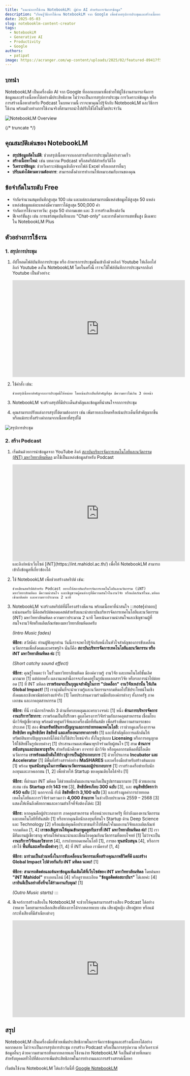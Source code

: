 ```yaml
---
title: "แนะนำการใช้งาน NotebookLM: ผู้ช่วย AI สำหรับการจัดการข้อมูล"
description: "เรียนรู้วิธีการใช้งาน NotebookLM จาก Google เพื่อช่วยสรุปการประชุมและสร้างเนื้อหาสำหรับ Podcast พร้อมตัวอย่างการใช้งานจริง"
date: 2025-05-03
slug: notebooklm-content-creator
tags:
  - NotebookLM
  - Generative AI
  - Productivity
  - Google
authors:
  - patipat
image: https://acranger.com/wp-content/uploads/2025/02/featured-89417f5b-3004-405d-b7a5-ea7da8202f75-678x381.jpeg
---
```


## บทนำ

NotebookLM เป็นเครื่องมือ AI จาก Google ที่ออกแบบมาเพื่อช่วยให้ผู้ใช้งานสามารถจัดการข้อมูลและสร้างเนื้อหาได้อย่างมีประสิทธิภาพ ไม่ว่าจะเป็นการสรุปการประชุม การวิเคราะห์ข้อมูล หรือการสร้างเนื้อหาสำหรับ Podcast ในบทความนี้ เราจะพาคุณไปรู้จักกับ NotebookLM และวิธีการใช้งาน พร้อมตัวอย่างการใช้งานจริงที่สามารถนำไปปรับใช้ได้ในชีวิตประจำวัน

![NotebookLM Overview](https://acranger.com/wp-content/uploads/2025/02/featured-89417f5b-3004-405d-b7a5-ea7da8202f75-678x381.jpeg)

{/* truncate */}
## คุณสมบัติเด่นของ NotebookLM

- **สรุปข้อมูลอัตโนมัติ**: ช่วยสรุปเนื้อหาจากเอกสารหรือการประชุมได้อย่างรวดเร็ว
- **สร้างเนื้อหาใหม่**: เช่น บทความ Podcast หรือสคริปต์สำหรับวิดีโอ
- **วิเคราะห์ข้อมูล**: ช่วยวิเคราะห์ข้อมูลเชิงลึกจากไฟล์ Excel หรือเอกสารอื่นๆ
- **ปรับแต่งได้ตามความต้องการ**: สามารถตั้งค่าการทำงานให้เหมาะสมกับงานของคุณ

## ข้อจำกัดในระดับ Free

- จำกัดจำนวนสมุดบันทึกสูงสุด 100 เล่ม และแต่ละเล่มสามารถมีแหล่งข้อมูลได้สูงสุด 50 แหล่ง
- แหล่งข้อมูลแต่ละแหล่งมีความยาวได้สูงสุด 500,000 คำ
- จำกัดการใช้งานรายวัน: สูงสุด 50 คำถามแชท และ 3 การสร้างเสียงต่อวัน
- ฟีเจอร์ขั้นสูง เช่น การแชร์สมุดบันทึกแบบ "Chat-only" และการตั้งค่าการแชทขั้นสูง มีเฉพาะใน NotebookLM Plus

## ตัวอย่างการใช้งาน

### 1. สรุปการประชุม

1. อัปโหลดไฟล์บันทึกการประชุม หรือ ถ้าหารการประชุมนั้นเข้าถึงด้วยลิงก์ Youtube ให้เลือกใส่ ลิงก์ Youtube ลงใน NotebookLM โดยในครั้งนี้ เราจะใช้ไฟล์บันทึกการประชุมจากลิงก์ Youtube เป็นตัวอย่าง:
   <iframe width="560" height="315" src="https://www.youtube.com/embed/kXR481sHi8Q" title="YouTube video player" frameborder="0" allow="accelerometer; autoplay; clipboard-write; encrypted-media; gyroscope; picture-in-picture; web-share" allowfullscreen></iframe>

2. ใช้คำสั่ง เช่น:
   ```text
   ช่วยสรุปเนื้อหาสำคัญจากการประชุมนี้ให้หน่อย โดยเน้นประเด็นที่สำคัญที่สุด มีความยาวไม่เกิน 3 ย่อหน้า
   ```
3. NotebookLM จะสร้างสรุปที่มีประเด็นสำคัญและข้อมูลที่น่าสนใจจากการประชุม
4. คุณสามารถปรับแต่งการสรุปได้ตามต้องการ เช่น เพิ่มรายละเอียดหรือเน้นประเด็นที่สำคัญมากขึ้น หรือแม้กระทั่งสร้างคำถามจากเนื้อหาที่สรุปได้

![สรุปการประชุม](./genai/notebooklm_summary.jpg)
 

### 2. สร้าง Podcast

1. เริ่มต้นด้วยการนำข้อมูลจาก YouTube ลิงก์ [สถาบันบริหารจัดการเทคโนโลยีและนวัตกรรม (iNT) มหาวิทยาลัยมหิดล](https://www.youtube.com/watch?v=HYqEZk-pLYw) มาใช้เป็นแหล่งข้อมูลสำหรับ Podcast
   <iframe width="560" height="315" src="https://www.youtube.com/embed/HYqEZk-pLYw" title="YouTube video player" frameborder="0" allow="accelerometer; autoplay; clipboard-write; encrypted-media; gyroscope; picture-in-picture; web-share" allowfullscreen></iframe>
   และลิงก์หน้าเว็บไซต์ [iNT](https://int.mahidol.ac.th/) เพื่อให้ NotebookLM สามารถเข้าถึงข้อมูลที่เกี่ยวข้องได้
2. ใช้ NotebookLM เพื่อช่วยสร้างสคริปต์ เช่น:
   ```text
   ช่วยเขียนสคริปต์สำหรับ Podcast อยากให้สถาบันบริหารจัดการเทคโนโลยีและนวัตกรรม (iNT) มหาวิทยาลัยมหิดล มีความน่าสนใจ และเชิญชวนผู้คนต่างๆที่มีความสนใจในงานวิจัย หรือผลิตภัณฑ์ในม.มหิดล เข้ามาติดต่อ และความยาวประมาณ 2 นาที
   ```
3. NotebookLM จะสร้างสคริปต์ที่มีโครงสร้างชัดเจน พร้อมเนื้อหาที่น่าสนใจ
   :::note[คำตอบ]
   แน่นอนครับ นี่คือสคริปต์พอดแคสต์สำหรับแนะนำสถาบันบริหารจัดการเทคโนโลยีและนวัตกรรม (iNT) มหาวิทยาลัยมหิดล ความยาวประมาณ 2 นาที โดยเน้นความน่าสนใจและเชิญชวนผู้ที่สนใจงานวิจัยหรือผลิตภัณฑ์ของมหาวิทยาลัยมหิดลครับ
   
   *(Intro Music fades)*

   **พิธีกร:** สวัสดีค่ะ ท่านผู้ฟังทุกท่าน วันนี้เราจะพาไปรู้จักกับหนึ่งในหัวใจสำคัญของการขับเคลื่อนนวัตกรรมเพื่อสังคมและเศรษฐกิจ นั่นก็คือ **สถาบันบริหารจัดการเทคโนโลยีและนวัตกรรม หรือ iNT มหาวิทยาลัยมหิดล ค่ะ** [1]

   *(Short catchy sound effect)*

   **พิธีกร:** คุณรู้ไหมคะว่า ในรั้วมหาวิทยาลัยมหิดล มีองค์ความรู้ งานวิจัย และเทคโนโลยีชั้นเลิศมากมาย [1] แต่บ่อยครั้ง ผลงานเหล่านี้อาจจะยังคงอยู่ในรูปแบบเอกสารวิจัย หรือรอการนำไปต่อยอด [1] ที่ iNT มหิดล **เราพร้อมจะเป็นกุญแจสำคัญในการ "ปลดล็อก" งานวิจัยเหล่านั้น ให้เกิด Global Impact!** [1] เรามุ่งมั่นที่จะนำความรู้และนวัตกรรมจากมหิดลไปใช้ประโยชน์ในเชิงสังคมและเชิงพาณิชย์อย่างแท้จริง [1] โดยประสานความร่วมมือกับองค์กรต่างๆ ทั้งภาครัฐ ภาคเอกชน และภาคอุตสาหกรรม [1]

   **พิธีกร:** ที่นี่ เรามีภารกิจหลัก 3 ด้านที่ครอบคลุมและครบวงจรค่ะ [1]
   หนึ่ง **ด้านการบริหารจัดการงานบริการวิชาการ:** เราพร้อมเป็นที่ปรึกษา ดูแลโครงการวิจัยร่วมกับภาคอุตสาหกรรม เชื่อมโยงนักวิจัยผู้เชี่ยวชาญ พร้อมด้วยศูนย์วิจัยและเครื่องมือที่ทันสมัย เพื่อสร้างขีดความสามารถของประเทศ [1]
   สอง **ด้านทรัพย์สินทางปัญญาและการถ่ายทอดเทคโนโลยี:** เราช่วยดูแลเรื่องการจด **สิทธิบัตร อนุสิทธิบัตร ลิขสิทธิ์ และเครื่องหมายทางการค้า** [1] และที่สำคัญคือการผลักดันให้ทรัพย์สินทางปัญญาเหล่านี้ได้นำไปใช้ประโยชน์จริง ทั้งในรูปแบบ **Licensing** หรือการอนุญาตให้ใช้สิทธิ์ในรูปแบบต่างๆ [1] ประสานงานและพัฒนาธุรกิจร่วมกับผู้สนใจ [1]
   สาม **ด้านการสนับสนุนและบ่มเพาะธุรกิจ:** สำหรับนักศึกษา อาจารย์ นักวิจัย หรือบุคลากรมหิดลที่มีไอเดียนวัตกรรม **เราพร้อมผลักดันให้ก้าวสู่การเป็นผู้ประกอบการ** [1] ด้วยโปรแกรม **Incubator และ Accelerator** [1] มีพื้นที่สร้างสรรค์อย่าง **MaSHARES** และเครื่องมือสำหรับสร้างต้นแบบ [1] พร้อม **ทุนสนับสนุนในการพัฒนานวัตกรรมและผู้ประกอบการ** [1] เราสร้างเครือข่ายกับนักลงทุนและภาคเอกชน [1, 2] เพื่อช่วยให้ Startup ของคุณเติบโตได้จริง [1]

   **พิธีกร:** ที่ผ่านมา iNT มหิดล ได้ช่วยผลักดันผลงานจนเกิดเป็นรูปธรรมมากมาย [1] ด้วยผลงานสะสม เช่น **Startup กว่า 143 ราย** [3], **สิทธิบัตรเกือบ 300 ฉบับ** [3], และ **อนุสิทธิบัตรกว่า 450 ฉบับ** [3] นอกจากนี้ ยังมี **ลิขสิทธิ์กว่า 3,100 ฉบับ** [3] และสร้างมูลค่าการถ่ายทอดเทคโนโลยีและการวิจัยร่วมรวมกว่า **4,000 ล้านบาท** ในช่วงปีงบประมาณ 2559 – 2568 [3] แสดงให้เห็นถึงศักยภาพและความสำเร็จที่จับต้องได้ค่ะ [3]

   **พิธีกร:** หากคุณคือผู้ประกอบการ ภาคอุตสาหกรรม หรือหน่วยงานภาครัฐ ที่กำลังมองหานวัตกรรมและเทคโนโลยีที่ทันสมัย [1] หรือหากคุณคือนักลงทุนที่สนใจ Startup ด้าน Deep Science และ Technology [2] หรือแม้แต่คุณคือประชาชนทั่วไปที่สนใจในผลงานวิจัยและผลิตภัณฑ์จากมหิดล [1, 4] **เราขอเชิญชวนให้คุณเข้ามาพูดคุยกับเราที่ iNT มหาวิทยาลัยมหิดล ค่ะ!** [1] เรามีทีมงานผู้เชี่ยวชาญ พร้อมให้คำแนะนำและเชื่อมโยงคุณกับนวัตกรรมที่ตอบโจทย์ [1] ไม่ว่าจะเป็น **งานบริการวิจัยและวิชาการ** [4], การถ่ายทอดเทคโนโลยี [1], การขอ **ทุนสนับสนุน** [4], หรือการเข้าใช้ **พื้นที่และเครื่องมือต่างๆ** [1, 4] ที่ iNT มหิดล เรามีครบ! [1, 4]

   **พิธีกร:** **มาร่วมเป็นส่วนหนึ่งในการขับเคลื่อนนวัตกรรมเพื่อสร้างคุณภาพชีวิตที่ดี และสร้าง Global Impact ไปด้วยกันกับ iNT มหิดล นะคะ!** [1]

   **พิธีกร:** **สามารถติดต่อและค้นหาข้อมูลเพิ่มเติมได้ที่เว็บไซต์ของ iNT มหาวิทยาลัยมหิดล** โดยค้นหา **"iNT Mahidol"** ทางออนไลน์ [4] หรือดูรายละเอียด **"ข้อมูลติดต่อสถาบันฯ"** ได้เลยค่ะ [4] **เรายินดีเป็นอย่างยิ่งที่จะได้ร่วมงานกับคุณ!** [1]

   *(Outro Music starts)*
   :::
4. ฟีเจอร์การสร้างเสียงใน NotebookLM จะช่วยให้คุณสามารถสร้างเสียง Podcast ได้อย่างง่ายดาย โดยสามารถเลือกเสียงที่ต้องการได้จากหลายแบบ เช่น เสียงผู้หญิง เสียงผู้ชาย หรือแม้กระทั่งเสียงที่มีสำเนียงต่างๆ
   <iframe width="560" height="315" src="https://www.youtube.com/embed/6mNehQ67B8o" title="YouTube video player" frameborder="0" allow="accelerometer; autoplay; clipboard-write; encrypted-media; gyroscope; picture-in-picture; web-share" allowfullscreen></iframe>

## สรุป

NotebookLM เป็นเครื่องมือที่ช่วยเพิ่มประสิทธิภาพในการจัดการข้อมูลและสร้างเนื้อหาได้อย่างหลากหลาย ไม่ว่าจะเป็นการสรุปการประชุม การสร้าง Podcast หรือเป็นการสรุปความ หรือวิเคราะห์ข้อมูลอื่นๆ ด้วยความสามารถที่หลากหลายและใช้งานง่าย NotebookLM จึงเป็นตัวช่วยที่เหมาะสำหรับบุคคลทั่วไปที่ต้องการเพิ่มประสิทธิภาพในการทำงานและการสร้างสรรค์เนื้อหา

เริ่มต้นใช้งาน NotebookLM ได้แล้ววันนี้ที่ [Google NotebookLM](https://notebooklm.google.com)